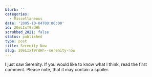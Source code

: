 ```yaml
---
blurb: ''
categories:
  - Miscellaneous
date: '2005-10-04T00:00:00'
id: 20eLIxT9rdHh
scrubbed_2021: false
status: published
type: post
title: Serenity Now
slug: 20eLIxT9rdHh--serenity-now
---
```


I just saw Serenity. If you would like to know what I think, read
the first comment. Please note, that it may contain a spoiler.

